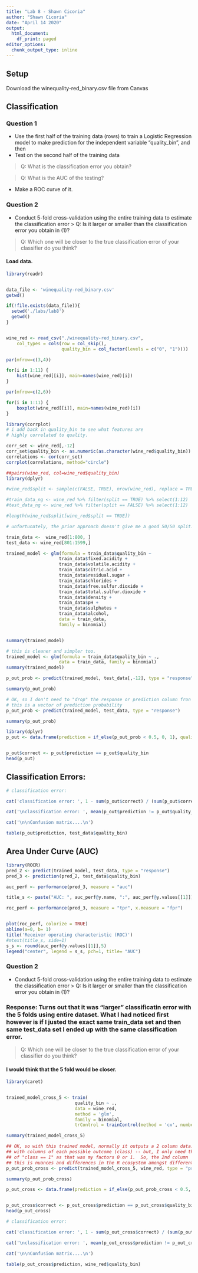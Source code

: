 ```yaml
---
title: "Lab 8 - Shawn Cicoria"
author: "Shawn Cicoria"
date: "April 14 2020"
output:
  html_document:
    df_print: paged
editor_options:
  chunk_output_type: inline
---
```


## Setup
Download the winequality-red_binary.csv file from Canvas

## Classification
### Question 1 
- Use the first half of the training data (rows) to train a Logistic Regression model to make prediction for the independent variable “quality_bin”, and then
- Test on the second half of the training data

> Q: What is the classification error you obtain? 

> Q: What is the AUC of the testing? 

- Make a ROC curve of it.

### Question 2
- Conduct 5-fold cross-validation using the entire training data to estimate the classification error
> Q: Is it larger or smaller than the classification error you obtain in (1)? 

> Q: Which one will be closer to the true classification error of your classifier do you think?



#### Load data.

```r

library(readr)


data_file <- 'winequality-red_binary.csv'
getwd()

if(!file.exists(data_file)){
  setwd('./labs/lab8')
  getwd()
}


wine_red <- read_csv("./winequality-red_binary.csv", 
    col_types = cols(row = col_skip(),
                     quality_bin = col_factor(levels = c("0", "1"))))


```


```r

par(mfrow=c(3,4))

for(i in 1:11) {
    hist(wine_red[[i]], main=names(wine_red)[i])
}


```


```r

par(mfrow=c(2,6))

for(i in 1:11) {
    boxplot(wine_red[[i]], main=names(wine_red)[i])
}

```


```r
library(corrplot)
# i add back in quality_bin to see what features are 
# highly correlated to quality.

corr_set <- wine_red[,-12]
corr_set$quality_bin <- as.numeric(as.character(wine_red$quality_bin))
correlations <- cor(corr_set)
corrplot(correlations, method="circle")

```

```r
##pairs(wine_red, col=wine_red$quality_bin)
library(dplyr)

#wine_red$split <- sample(c(FALSE, TRUE), nrow(wine_red), replace = TRUE, prob = c(0.5, 0.5))

#train_data_ng <- wine_red %>% filter(split == TRUE) %>% select(1:12)
#test_data_ng <- wine_red %>% filter(split == FALSE) %>% select(1:12)

#length(wine_red$split[wine_red$split == TRUE])

```

```r

# unfortunately, the prior approach doesn't give me a good 50/50 split.

train_data <-  wine_red[1:800, ]
test_data <- wine_red[801:1599,]


```




```r



trained_model <- glm(formula = train_data$quality_bin ~ 
                    train_data$fixed.acidity +
                    train_data$volatile.acidity +
                    train_data$citric.acid +
                    train_data$residual.sugar +
                    train_data$chlorides +
                    train_data$free.sulfur.dioxide +
                    train_data$total.sulfur.dioxide +
                    train_data$density +
                    train_data$pH +
                    train_data$sulphates +
                    train_data$alcohol, 
                    data = train_data, 
                    family = binomial)


summary(trained_model)

```

```r

# this is cleaner and simpler too.
trained_model <- glm(formula = train_data$quality_bin ~ .,
                    data = train_data, family = binomial)
summary(trained_model)
```



```r
p_out_prob <- predict(trained_model, test_data[,-12], type = "response")

summary(p_out_prob)
```

```r

# OK, so I don't need to "drop" the response or prediction column fron the test data...
# this is a vector of prediction probability
p_out_prob <- predict(trained_model, test_data, type = "response")

summary(p_out_prob)
```


```r
library(dplyr)
p_out <- data.frame(prediction = if_else(p_out_prob < 0.5, 0, 1), quality_bin = test_data[,12])


p_out$correct <- p_out$prediction == p_out$quality_bin
head(p_out)
```

## Classification Errors:

```r
# classification error:

cat('classification error: ', 1 - sum(p_out$correct) / (sum(p_out$correct) + sum(!p_out$correct) ))

cat('\nclassification error: ', mean(p_out$prediction != p_out$quality_bin))

cat('\n\nConfusion matrix....\n')

table(p_out$prediction, test_data$quality_bin)
```


## Area Under Curve (AUC)

```r
library(ROCR)
pred_2 <- predict(trained_model, test_data, type = "response")
pred_3 <- prediction(pred_2, test_data$quality_bin)

auc_perf <- performance(pred_3, measure = "auc")

title_s <- paste("AUC: ", auc_perf@y.name, ":", auc_perf@y.values[[1]])

roc_perf <- performance(pred_3, measure = "tpr", x.measure = "fpr")


plot(roc_perf, colorize = TRUE)
abline(a=0, b= 1)
title('Receiver operating characteristic (ROC)')
#mtext(title_s, side=1)
s_s <- round(auc_perf@y.values[[1]],5)
legend("center", legend = s_s, pch=1, title= "AUC")

```


### Question 2
- Conduct 5-fold cross-validation using the entire training data to estimate the classification error
> Q: Is it larger or smaller than the classification error you obtain in (1)? 

### Response: Turns out that it was "larger" classificatin error with the 5 folds using entire dataset. What I had noticed first however is if I justed the exact same train_data set and then same test_data set I ended up with the same classification error.

> Q: Which one will be closer to the true classification error of your classifier do you think?

#### I would think that the 5 fold would be closer.


```r

library(caret)


trained_model_cross_5 <- train(
                          quality_bin ~ .,
                          data = wine_red, 
                          method = 'glm', 
                          family = binomial, 
                          trControl = trainControl(method = 'cv', number = 5))

summary(trained_model_cross_5)

```


```r

## OK, so with this trained model, normally it outputs a 2 column data.frame
## with columns of each possible outcome (class) -- but, I only need the probabilty 
## of "class == 1" as that was my factors 0 or 1.  So, the 2nd column
## this is nuances and differences in the R ecosystem amongst different libraries as well.
p_out_prob_cross <- predict(trained_model_cross_5, wine_red, type = "prob")[,2]

summary(p_out_prob_cross)

p_out_cross <- data.frame(prediction = if_else(p_out_prob_cross < 0.5, 0, 1), quality_bin = wine_red[,12])


p_out_cross$correct <- p_out_cross$prediction == p_out_cross$quality_bin
head(p_out_cross)

```



```r


# classification error:

cat('classification error: ', 1 - sum(p_out_cross$correct) / (sum(p_out_cross$correct) + sum(!p_out_cross$correct) ))

cat('\nclassification error: ', mean(p_out_cross$prediction != p_out_cross$quality_bin))

cat('\n\nConfusion matrix....\n')

table(p_out_cross$prediction, wine_red$quality_bin)

```

